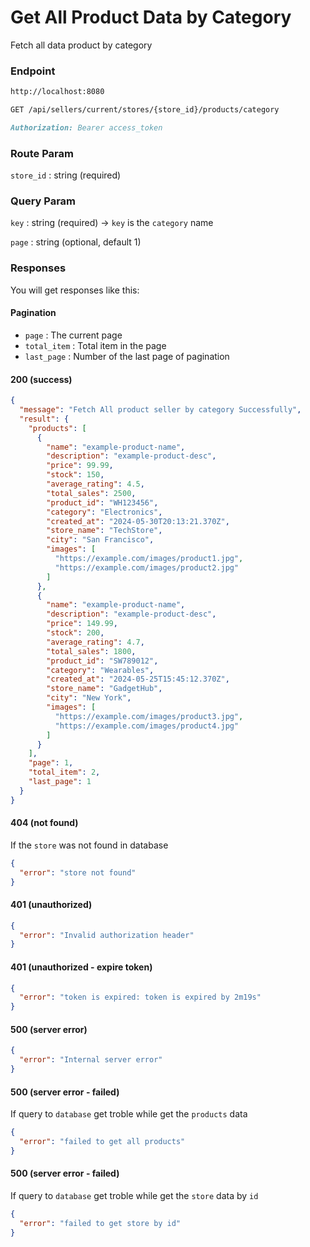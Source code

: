 # Get All Product Data by Category

Fetch all data product by category

### Endpoint

```md filename="Base URL"
http://localhost:8080
```

```md filename="Method and Endpoint"
GET /api/sellers/current/stores/{store_id}/products/category
```

```md filename="Headers"
Authorization: Bearer access_token
```

### Route Param

`store_id` : string (required)

### Query Param

`key` : string (required) -> `key` is the `category` name

`page` : string (optional, default 1)

### Responses

You will get responses like this:

#### Pagination

- `page` : The current page
- `total_item` : Total item in the page
- `last_page` : Number of the last page of pagination

#### 200 (success)

```json filename="Response Body"
{
  "message": "Fetch All product seller by category Successfully",
  "result": {
    "products": [
      {
        "name": "example-product-name",
        "description": "example-product-desc",
        "price": 99.99,
        "stock": 150,
        "average_rating": 4.5,
        "total_sales": 2500,
        "product_id": "WH123456",
        "category": "Electronics",
        "created_at": "2024-05-30T20:13:21.370Z",
        "store_name": "TechStore",
        "city": "San Francisco",
        "images": [
          "https://example.com/images/product1.jpg",
          "https://example.com/images/product2.jpg"
        ]
      },
      {
        "name": "example-product-name",
        "description": "example-product-desc",
        "price": 149.99,
        "stock": 200,
        "average_rating": 4.7,
        "total_sales": 1800,
        "product_id": "SW789012",
        "category": "Wearables",
        "created_at": "2024-05-25T15:45:12.370Z",
        "store_name": "GadgetHub",
        "city": "New York",
        "images": [
          "https://example.com/images/product3.jpg",
          "https://example.com/images/product4.jpg"
        ]
      }
    ],
    "page": 1,
    "total_item": 2,
    "last_page": 1
  }
}
```

#### 404 (not found)

If the `store` was not found in database

```json filename="Response Body"
{
  "error": "store not found"
}
```

#### 401 (unauthorized)

```json filename="Response Body"
{
  "error": "Invalid authorization header"
}
```

#### 401 (unauthorized - expire token)

```json filename="Response Body"
{
  "error": "token is expired: token is expired by 2m19s"
}
```

#### 500 (server error)

```json filename="Response Body"
{
  "error": "Internal server error"
}
```

#### 500 (server error - failed)

If query to `database` get troble while get the `products` data

```json filename="Response Body"
{
  "error": "failed to get all products"
}
```

#### 500 (server error - failed)

If query to `database` get troble while get the `store` data by `id`

```json filename="Response Body"
{
  "error": "failed to get store by id"
}
```